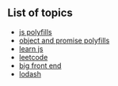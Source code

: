 ## List of topics

- [js polyfills](/js-polyfills)
- [object and promise polyfills](/object-and-promise-polyfills)
- [learn js](/learn-js)
- [leetcode](/leetcode)
- [big front end](/big-front-end)
- [lodash](/lodash)
